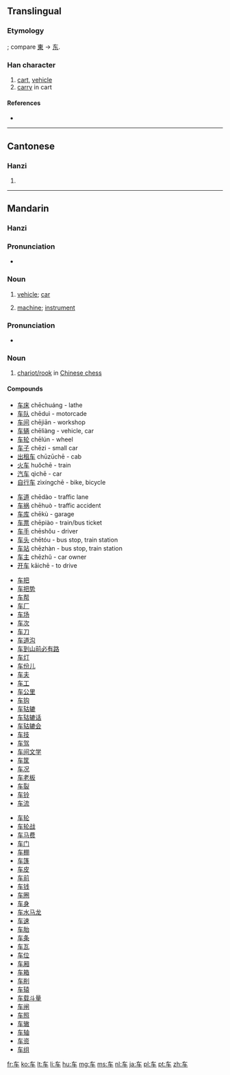 {{also|車}}
==Translingual==
{{zh-forms|车|[[車]]}}

===Etymology===
{{Han simp|車}}; compare [[東]] → [[东]].

===Han character===
{{Han char|rn=159|rad=车|as=00|sn=4|four=|canj=大手 (KQ)}}

# [[cart]], [[vehicle]]
# [[carry]] in cart

====References====
* {{Han ref|kx=1250.241|hdz=53511.020|uh=8F66|ud=36710}}

----

==Cantonese==

===Hanzi===
{{yue-hanzi|jyut=[[ce1]], [[geoi1]]|y=[[che1]], [[geui1]]|tra=車}}

# {{defn|Cantonese|sort=车00}}

----

==Mandarin==

===Hanzi===
{{cmn-hanzi|tra=車|pin=[[chē]] ([[che1]]), [[jū]] ([[ju1]])|wg=[[ch'e1|ch'e<sup>1</sup>]]}}

===Pronunciation===
* {{IPA|[ tʂʰə˥˥ ]|lang=cmn}}

===Noun===
{{cmn-noun|s|pin=chē|pint=che1|tra=車|sim=车|rs=车00}}

# {{Beginning Mandarin|lang=zh-cn|skey=che1}} [[vehicle]]; [[car]]
# {{Beginning Mandarin|lang=zh-cn|skey=che1}} [[machine]]; [[instrument]]

===Pronunciation===
* {{IPA|[ tɕy˥˥ ]|lang=cmn}}

===Noun===
{{cmn-noun|s|pin=jū|pint=ju1|tra=[[車]] or [[俥]]|sim=车|rs=车00}}

# [[w:Chinese_chess#Chariot.2FRook|chariot/rook]] in [[w:Xiangqi|Chinese chess]]

====Compounds====
{{top2}}
* [[车床]] chēchuáng - lathe
* [[车队]] chēduì - motorcade
* [[车间]] chējiān - workshop	
* [[车辆]] chēliàng - vehicle, car
* [[车轮]] chēlún - wheel
* [[车子]] chēzi - small car
* [[出租车]] chūzūchē - cab
* [[火车]] huŏchē - train
* [[汽车]] qìchē - car
* [[自行车]] zìxíngchē - bike, bicycle
{{mid2}}
* [[车道]] chēdào - traffic lane
* [[车祸]] chēhuò - traffic accident
* [[车库]] chēkù - garage
* [[车票]] chēpiào - train/bus ticket
* [[车手]] chēshǒu - driver
* [[车头]] chētóu - bus stop, train station
* [[车站]] chēzhàn - bus stop, train station
* [[车主]] chēzhǔ - car owner
* [[开车]] kāichē - to drive
{{bottom}}

{{top2}}
* [[车把]]
* [[车把势]]
* [[车帮]]
* [[车厂]]
* [[车场]]
* [[车次]]
* [[车刀]]
* [[车道沟]]
* [[车到山前必有路]]
* [[车灯]]
* [[车份儿]]
* [[车夫]]
* [[车工]]
* [[车公里]]
* [[车钩]]
* [[车轱辘]]
* [[车轱辘话]]
* [[车轱辘会]]
* [[车技]]
* [[车驾]]
* [[车间文学]]
* [[车筐]]
* [[车况]]
* [[车老板]]
* [[车裂]]
* [[车铃]]
* [[车流]]
{{mid2}}
* [[车轮]]
* [[车轮战]]
* [[车马费]]
* [[车门]]
* [[车棚]]
* [[车篷]]
* [[车皮]]
* [[车前]]
* [[车钱]]
* [[车圈]]
* [[车身]]
* [[车水马龙]]
* [[车速]]
* [[车胎]]
* [[车条]]
* [[车瓦]]
* [[车位]]
* [[车厢]]
* [[车箱]]
* [[车削]]
* [[车辕]]
* [[车载斗量]]
* [[车闸]]
* [[车照]]
* [[车辙]]
* [[车轴]]
* [[车资]]
* [[车组]]
{{bottom}}

[[fr:车]]
[[ko:车]]
[[lt:车]]
[[li:车]]
[[hu:车]]
[[mg:车]]
[[ms:车]]
[[nl:车]]
[[ja:车]]
[[pl:车]]
[[pt:车]]
[[zh:车]]